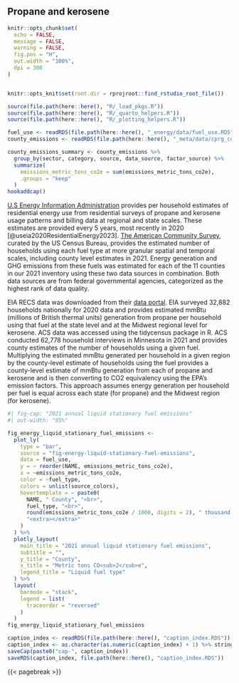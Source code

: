 ## Propane and kerosene
```r
knitr::opts_chunk$set(
  echo = FALSE,
  message = FALSE,
  warning = FALSE,
  fig.pos = "H",
  out.width = "100%",
  dpi = 300
)


knitr::opts_knit$set(root.dir = rprojroot::find_rstudio_root_file())
```

```r
source(file.path(here::here(), "R/_load_pkgs.R"))
source(file.path(here::here(), "R/_quarto_helpers.R"))
source(file.path(here::here(), "R/_plotting_helpers.R"))

fuel_use <- readRDS(file.path(here::here(), "_energy/data/fuel_use.RDS"))
county_emissions <- readRDS(file.path(here::here(), "_meta/data/cprg_county_emissions.RDS"))

county_emissions_summary <- county_emissions %>%
  group_by(sector, category, source, data_source, factor_source) %>%
  summarize(
    emissions_metric_tons_co2e = sum(emissions_metric_tons_co2e),
    .groups = "keep"
  )
hookaddcap()
```

[U.S Energy Information Administration](www.eia.gov) provides per household estimates of residential energy use from residential surveys of propane and kerosene usage patterns and billing data at regional and state scales. These estimates are provided every 5 years, most recently in 2020 [@useia2020ResidentialEnergy2023]. [The American Community Survey](https://www.census.gov/programs-surveys/acs), curated by the US Census Bureau, provides the estimated number of households using each fuel type at more granular spatial and temporal scales, including county level estimates in 2021. Energy generation and GHG emissions from these fuels was estimated for each of the 11 counties in our 2021 inventory using these two data sources in combination. Both data sources are from federal governmental agencies, categorized as the highest rank of data quality. 

EIA RECS data was downloaded from their [data portal](https://www.eia.gov/consumption/residential/data/2020/). EIA surveyed 32,882 households nationally for 2020 data and provides estimated mmBtu (millions of British thermal units) generation from propane per household using that fuel at the state level and at the Midwest regional level for kerosene. ACS data was accessed using the tidycensus package in R. ACS conducted 62,778 household interviews in Minnesota in 2021 and provides county estimates  of the number of households using a given fuel. Multiplying the estimated mmBtu generated per household in a given region by the county-level estimate of households using the fuel provides a county-level estimate of mmBtu generation from each of propane and kerosene and is then converting  to CO2 equivalency using the EPA's emission factors. This approach assumes energy generation per household per fuel is equal across each state (for propane) and the Midwest region (for kerosene).

```r
#| fig-cap: "2021 annual liquid stationary fuel emissions"
#| out-width: "95%"

fig_energy_liquid_stationary_fuel_emissions <-
  plot_ly(
    type = "bar",
    source = "fig-energy-liquid-stationary-fuel-emissions",
    data = fuel_use,
    y = ~ reorder(NAME, emissions_metric_tons_co2e),
    x = ~emissions_metric_tons_co2e,
    color = ~fuel_type,
    colors = unlist(source_colors),
    hovertemplate = ~ paste0(
      NAME, " County", "<br>",
      fuel_type, "<br>",
      round(emissions_metric_tons_co2e / 1000, digits = 2), " thousand metric tons CO<sub>2</sub>e", "<br>",
      "<extra></extra>"
    )
  ) %>%
  plotly_layout(
    main_title = "2021 annual liquid stationary fuel emissions",
    subtitle = "",
    y_title = "County",
    x_title = "Metric tons CO<sub>2</sub>e",
    legend_title = "Liquid fuel type"
  ) %>%
  layout(
    barmode = "stack",
    legend = list(
      traceorder = "reversed"
    )
  )
fig_energy_liquid_stationary_fuel_emissions
```




```r
caption_index <- readRDS(file.path(here::here(), "caption_index.RDS"))
caption_index <- as.character(as.numeric(caption_index) + 1) %>% stringr::str_pad(width = 2, side = "left", pad = "0")
saveCap(paste0("cap-", caption_index))
saveRDS(caption_index, file.path(here::here(), "caption_index.RDS"))
```

{{< pagebreak >}}
